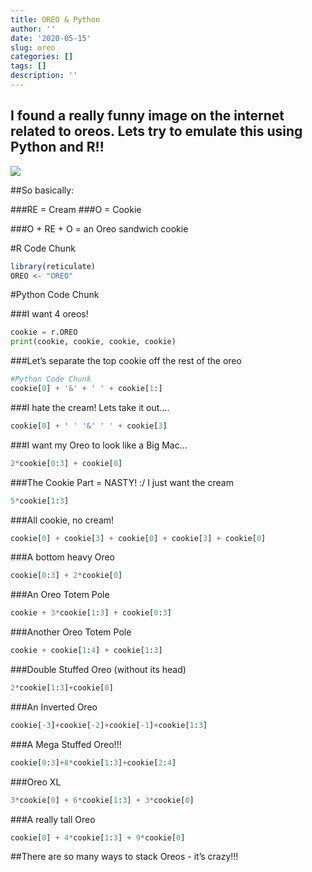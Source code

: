 ```yaml
---
title: OREO & Python 
author: ''
date: '2020-05-15'
slug: oreo
categories: []
tags: []
description: ''
---
```


## I found a really funny image on the internet related to oreos. Lets try to emulate this using Python and R!!

![](/blog/2020-05-15-oreo_files/kqibcu69xm721.jpg)



##So basically:

###RE = Cream 
###O = Cookie 

###O + RE + O = an Oreo sandwich cookie

#R Code Chunk
```R
library(reticulate)
OREO <- "OREO"
```

#Python Code Chunk

###I want 4 oreos!
```python
cookie = r.OREO
print(cookie, cookie, cookie, cookie)
```

###Let's separate the top cookie off the rest of the oreo
```python
#Python Code Chunk 
cookie[0] + '&' + ' ' + cookie[1:]
```

###I hate the cream! Lets take it out....
```python
cookie[0] + ' ' '&' ' ' + cookie[3]
```

###I want my Oreo to look like a Big Mac...
```python
2*cookie[0:3] + cookie[0]
```

###The Cookie Part = NASTY! :/ I just want the cream
```python
5*cookie[1:3]
```

###All cookie, no cream!
```python
cookie[0] + cookie[3] + cookie[0] + cookie[3] + cookie[0]
```

###A bottom heavy Oreo
```python
cookie[0:3] + 2*cookie[0]
```

###An Oreo Totem Pole 
```python
cookie + 3*cookie[1:3] + cookie[0:3]
```

###Another Oreo Totem Pole 
```python
cookie + cookie[1:4] + cookie[1:3]
```

###Double Stuffed Oreo (without its head)
```python
2*cookie[1:3]+cookie[0]
```

###An Inverted Oreo
```python
cookie[-3]+cookie[-2]+cookie[-1]+cookie[1:3]
```

###A Mega Stuffed Oreo!!!
```python
cookie[0:3]+8*cookie[1:3]+cookie[2:4]
```

###Oreo XL 
```python
3*cookie[0] + 6*cookie[1:3] + 3*cookie[0]
```

###A really tall Oreo
```python
cookie[0] + 4*cookie[1:3] + 9*cookie[0]
```

##There are so many ways to stack Oreos - it's crazy!!! 